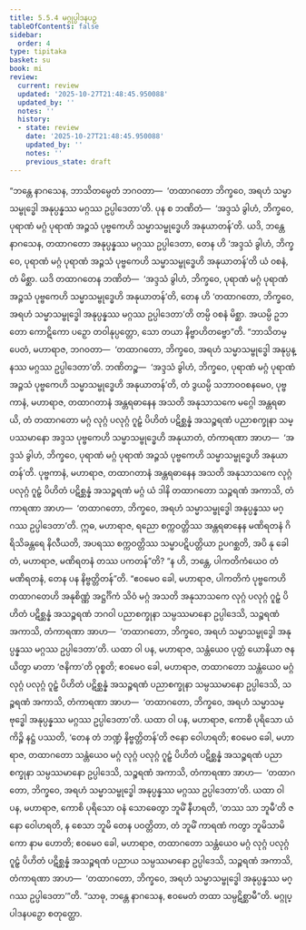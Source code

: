 ```yaml
---
title: 5.5.4 မဂ္ဂုပ္ပါဒနပဉှ
tableOfContents: false
sidebar:
  order: 4
type: tipitaka
basket: su
book: mi
review:
  current: review
  updated: '2025-10-27T21:48:45.950088'
  updated_by: ''
  notes: ''
  history:
  - state: review
    date: '2025-10-27T21:48:45.950088'
    updated_by: ''
    notes: ''
    previous_state: draft
---
```



<ReviewStatus review={frontmatter.review} showDetails={true} />

<HypothesisAnnotation frontmatter={frontmatter} />

<DynamicBreadcrumb />

<Division number="163" book="mi" e="ch" v="28">

<Paragraph number="968" book="mi">
“ဘန္တေ နာဂသေန, ဘာသိတမ္ပေတံ ဘဂဝတာ—  ‘တထာဂတော ဘိက္ခဝေ, အရဟံ သမ္မာသမ္ဗုဒ္ဓေါ အနုပ္ပန္နဿ မဂ္ဂဿ ဥပ္ပါဒေတာ’တိ. ပုန စ ဘဏိတံ—  ‘အဒ္ဒသံ ခွါဟံ, ဘိက္ခဝေ, ပုရာဏံ မဂ္ဂံ ပုရာဏံ အဉ္ဇသံ ပုဗ္ဗကေဟိ သမ္မာသမ္ဗုဒ္ဓေဟိ အနုယာတန်’တိ. ယဒိ, ဘန္တေ နာဂသေန, တထာဂတော အနုပ္ပန္နဿ မဂ္ဂဿ ဥပ္ပါဒေတာ, တေန ဟိ ‘အဒ္ဒသံ ခွါဟံ, ဘိက္ခဝေ, ပုရာဏံ မဂ္ဂံ ပုရာဏံ အဉ္ဇသံ ပုဗ္ဗကေဟိ သမ္မာသမ္ဗုဒ္ဓေဟိ အနုယာတန်’တိ ယံ ဝစနံ, တံ မိစ္ဆာ. ယဒိ တထာဂတေန ဘဏိတံ—  ‘အဒ္ဒသံ ခွါဟံ, ဘိက္ခဝေ, ပုရာဏံ မဂ္ဂံ ပုရာဏံ အဉ္ဇသံ ပုဗ္ဗကေဟိ သမ္မာသမ္ဗုဒ္ဓေဟိ အနုယာတန်’တိ, တေန ဟိ ‘တထာဂတော, ဘိက္ခဝေ, အရဟံ သမ္မာသမ္ဗုဒ္ဓေါ အနုပ္ပန္နဿ မဂ္ဂဿ ဥပ္ပါဒေတာ’တိ တမ္ပိ ဝစနံ မိစ္ဆာ. အယမ္ပိ ဥဘတော ကောဋိကော ပဉှော တဝါနုပ္ပတ္တော, သော တယာ နိဗ္ဗာဟိတဗ္ဗော”တိ.
</Paragraph>

<Paragraph number="969" book="mi">
“ဘာသိတမ္ပေတံ, မဟာရာဇ, ဘဂဝတာ—  ‘တထာဂတော, ဘိက္ခဝေ, အရဟံ သမ္မာသမ္ဗုဒ္ဓေါ အနုပ္ပန္နဿ မဂ္ဂဿ ဥပ္ပါဒေတာ’တိ. ဘဏိတဉ္စ—  ‘အဒ္ဒသံ ခွါဟံ, ဘိက္ခဝေ, ပုရာဏံ မဂ္ဂံ ပုရာဏံ အဉ္ဇသံ ပုဗ္ဗကေဟိ သမ္မာသမ္ဗုဒ္ဓေဟိ အနုယာတန်’တိ, တံ ဒွယမ္ပိ သဘာဝဝစနမေဝ, ပုဗ္ဗကာနံ, မဟာရာဇ, တထာဂတာနံ အန္တရဓာနေန အသတိ အနုသာသကေ မဂ္ဂေါ အန္တရဓာယိ, တံ တထာဂတော မဂ္ဂံ လုဂ္ဂံ ပလုဂ္ဂံ ဂူဠှံ ပိဟိတံ ပဋိစ္ဆန္နံ အသဉ္စရဏံ ပညာစက္ခုနာ သမ္ပဿမာနော အဒ္ဒသ ပုဗ္ဗကေဟိ သမ္မာသမ္ဗုဒ္ဓေဟိ အနုယာတံ, တံကာရဏာ အာဟ—  ‘အဒ္ဒသံ ခွါဟံ, ဘိက္ခဝေ, ပုရာဏံ မဂ္ဂံ ပုရာဏံ အဉ္ဇသံ ပုဗ္ဗကေဟိ သမ္မာသမ္ဗုဒ္ဓေဟိ အနုယာတန်’တိ.
</Paragraph>

<Paragraph number="970" book="mi">
ပုဗ္ဗကာနံ, မဟာရာဇ, တထာဂတာနံ အန္တရဓာနေန အသတိ အနုသာသကေ လုဂ္ဂံ ပလုဂ္ဂံ ဂူဠှံ ပိဟိတံ ပဋိစ္ဆန္နံ အသဉ္စရဏံ မဂ္ဂံ ယံ ဒါနိ တထာဂတော သဉ္စရဏံ အကာသိ, တံကာရဏာ အာဟ—  ‘တထာဂတော, ဘိက္ခဝေ, အရဟံ သမ္မာသမ္ဗုဒ္ဓေါ အနုပ္ပန္နဿ မဂ္ဂဿ ဥပ္ပါဒေတာ’တိ.
</Paragraph>

<Paragraph number="971" book="mi">
ဣဓ, မဟာရာဇ, ရညော စက္ကဝတ္တိဿ အန္တရဓာနေန မဏိရတနံ ဂိရိသိခန္တရေ နိလီယတိ, အပရဿ စက္ကဝတ္တိဿ သမ္မာပဋိပတ္တိယာ ဥပဂစ္ဆတိ, အပိ နု ခေါ တံ, မဟာရာဇ, မဏိရတနံ တဿ ပကတန်”တိ? “န ဟိ, ဘန္တေ, ပါကတိကံယေဝ တံ မဏိရတနံ, တေန ပန နိဗ္ဗတ္တိတန်”တိ. “ဧဝမေဝ ခေါ, မဟာရာဇ, ပါကတိကံ ပုဗ္ဗကေဟိ တထာဂတေဟိ အနုစိဏ္ဏံ အဋ္ဌင်္ဂိကံ သိဝံ မဂ္ဂံ အသတိ အနုသာသကေ လုဂ္ဂံ ပလုဂ္ဂံ ဂူဠှံ ပိဟိတံ ပဋိစ္ဆန္နံ အသဉ္စရဏံ ဘဂဝါ ပညာစက္ခုနာ သမ္ပဿမာနော ဥပ္ပါဒေသိ, သဉ္စရဏံ အကာသိ, တံကာရဏာ အာဟ—  ‘တထာဂတော, ဘိက္ခဝေ, အရဟံ သမ္မာသမ္ဗုဒ္ဓေါ အနုပ္ပန္နဿ မဂ္ဂဿ ဥပ္ပါဒေတာ’တိ.
</Paragraph>

<Paragraph number="972" book="mi">
ယထာ ဝါ ပန, မဟာရာဇ, သန္တံယေဝ ပုတ္တံ ယောနိယာ ဇနယိတွာ မာတာ ‘ဇနိကာ’တိ ဝုစ္စတိ; ဧဝမေဝ ခေါ, မဟာရာဇ, တထာဂတော သန္တံယေဝ မဂ္ဂံ လုဂ္ဂံ ပလုဂ္ဂံ ဂူဠှံ ပိဟိတံ ပဋိစ္ဆန္နံ အသဉ္စရဏံ ပညာစက္ခုနာ သမ္ပဿမာနော ဥပ္ပါဒေသိ, သဉ္စရဏံ အကာသိ, တံကာရဏာ အာဟ—  ‘တထာဂတော, ဘိက္ခဝေ, အရဟံ သမ္မာသမ္ဗုဒ္ဓေါ အနုပ္ပန္နဿ မဂ္ဂဿ ဥပ္ပါဒေတာ’တိ.
</Paragraph>

<Paragraph number="973" book="mi">
ယထာ ဝါ ပန, မဟာရာဇ, ကောစိ ပုရိသော ယံ ကိဉ္စိ နဋ္ဌံ ပဿတိ, ‘တေန တံ ဘဏ္ဍံ နိဗ္ဗတ္တိတန်’တိ ဇနော ဝေါဟရတိ; ဧဝမေဝ ခေါ, မဟာရာဇ, တထာဂတော သန္တံယေဝ မဂ္ဂံ လုဂ္ဂံ ပလုဂ္ဂံ ဂူဠှံ ပိဟိတံ ပဋိစ္ဆန္နံ အသဉ္စရဏံ ပညာစက္ခုနာ သမ္ပဿမာနော ဥပ္ပါဒေသိ, သဉ္စရဏံ အကာသိ, တံကာရဏာ အာဟ—  ‘တထာဂတော, ဘိက္ခဝေ, အရဟံ သမ္မာသမ္ဗုဒ္ဓေါ အနုပ္ပန္နဿ မဂ္ဂဿ ဥပ္ပါဒေတာ’တိ.
</Paragraph>

<Paragraph number="974" book="mi">
ယထာ ဝါ ပန, မဟာရာဇ, ကောစိ ပုရိသော ဝနံ သောဓေတွာ ဘူမိံ နီဟရတိ, ‘တဿ သာ ဘူမီ’တိ ဇနော ဝေါဟရတိ, န စေသာ ဘူမိ တေန ပဝတ္တိတာ, တံ ဘူမိံ ကာရဏံ ကတွာ ဘူမိသာမိကော နာမ ဟောတိ; ဧဝမေဝ ခေါ, မဟာရာဇ, တထာဂတော သန္တံယေဝ မဂ္ဂံ လုဂ္ဂံ ပလုဂ္ဂံ ဂူဠှံ ပိဟိတံ ပဋိစ္ဆန္နံ အသဉ္စရဏံ ပညာယ သမ္ပဿမာနော ဥပ္ပါဒေသိ, သဉ္စရဏံ အကာသိ, တံကာရဏာ အာဟ—  ‘တထာဂတော, ဘိက္ခဝေ, အရဟံ သမ္မာသမ္ဗုဒ္ဓေါ အနုပ္ပန္နဿ မဂ္ဂဿ ဥပ္ပါဒေတာ’”တိ. “သာဓု, ဘန္တေ နာဂသေန, ဧဝမေတံ တထာ သမ္ပဋိစ္ဆာမီ”တိ.

</Paragraph>
</Division>

<Paragraph number="975" type="center" book="mi">
မဂ္ဂုပ္ပါဒနပဉှော စတုတ္ထော.
</Paragraph>